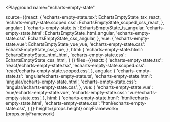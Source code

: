

<Playground
  name="echarts-empty-state"
  
  source={{react: {
             'echarts-empty-state.tsx': EchartsEmptyState_tsx_react,
             'echarts-empty-state.scoped.css': EchartsEmptyState_scoped_css_react,
           },
           angular: {
             'echarts-empty-state.ts': EchartsEmptyState_ts_angular,
             'echarts-empty-state.html': EchartsEmptyState_html_angular,
             'echarts-empty-state.css': EchartsEmptyState_css_angular,
           },
           vue: {
             'echarts-empty-state.vue': EchartsEmptyState_vue_vue,
             'echarts-empty-state.css': EchartsEmptyState_css_vue,
           },
           html: {
             'echarts-empty-state.html': EchartsEmptyState_html_html,
             'echarts-empty-state.css': EchartsEmptyState_css_html,
           }
}}
  files={{react: {
            'echarts-empty-state.tsx': 'react/echarts-empty-state.tsx',
            'echarts-empty-state.scoped.css': 'react/echarts-empty-state.scoped.css',
          },
          angular: {
            'echarts-empty-state.ts': 'angular/echarts-empty-state.ts',
            'echarts-empty-state.html': 'angular/echarts-empty-state.html',
            'echarts-empty-state.css': 'angular/echarts-empty-state.css',
          },
          vue: {
            'echarts-empty-state.vue': 'vue/echarts-empty-state.vue',
            'echarts-empty-state.css': 'vue/echarts-empty-state.css',
          },
          html: {
            'echarts-empty-state.html': 'html/echarts-empty-state.html',
            'echarts-empty-state.css': 'html/echarts-empty-state.css',
          }
}}
  height={props.height}
  onlyFramework={props.onlyFramework}
></Playground>

